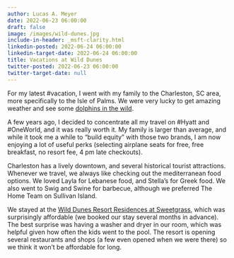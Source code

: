 ```yaml
---
author: Lucas A. Meyer
date: 2022-06-23 06:00:00
draft: false
image: /images/wild-dunes.jpg
include-in-header: _msft-clarity.html
linkedin-posted: 2022-06-24 06:00:00
linkedin-target-date: 2022-06-24 06:00:00
title: Vacations at Wild Dunes
twitter-posted: 2022-06-23 06:00:00
twitter-target-date: null
---
```


For my latest #vacation, I went with my family to the Charleston, SC area, more specifically to the Isle of Palms. We were very lucky to get amazing weather and see some [dolphins in the wild](2022-04-04-south-carolina-dolphins.qmd).

A few years ago, I decided to concentrate all my travel on #Hyatt and #OneWorld, and it was really worth it. My family is larger than average, and while it took me a while to "build equity" with those two brands, I am now enjoying a lot of useful perks (selecting airplane seats for free, free breakfast, no resort fee, 4 pm late checkouts). 

Charleston has a lively downtown, and several historical tourist attractions. Whenever we travel, we always like checking out the mediterranean food options. We loved Layla for Lebanese food, and Stella's for Greek food. We also went to Swig and Swine for barbecue, although we preferred The Home Team on Sullivan Island.

We stayed at the [Wild Dunes Resort Residences at Sweetgrass](https://www.destinationhotels.com/wild-dunes), which was surprisingly affordable (we booked our stay several months in advance). The best surprise was having a washer and dryer in our room, which was helpful given how often the kids went to the pool. The resort is opening several restaurants and shops (a few even opened when we were there) so we think it won't be affordable for long.
